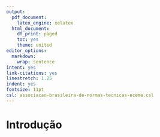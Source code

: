 ```yaml
---
output:
  pdf_document:
    latex_engine: xelatex
  html_document:
    df_print: paged
    toc: yes
    theme: united
editor_options:
  markdown:
    wrap: sentence
intent: yes
link-citations: yes
linestretch: 1.25
indent: yes
fontsize: 11pt
csl: associacao-brasileira-de-normas-tecnicas-eceme.csl
---
```



# Introdução

